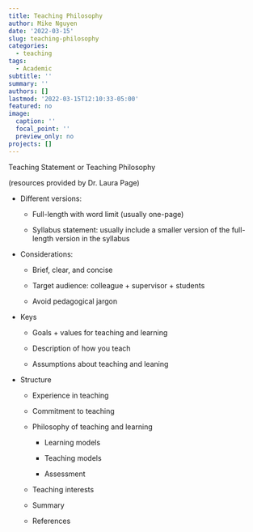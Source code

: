 ```yaml
---
title: Teaching Philosophy
author: Mike Nguyen
date: '2022-03-15'
slug: teaching-philosophy
categories:
  - teaching
tags:
  - Academic
subtitle: ''
summary: ''
authors: []
lastmod: '2022-03-15T12:10:33-05:00'
featured: no
image:
  caption: ''
  focal_point: ''
  preview_only: no
projects: []
---
```


Teaching Statement or Teaching Philosophy

(resources provided by Dr. Laura Page)

-   Different versions:

    -   Full-length with word limit (usually one-page)

    -   Syllabus statement: usually include a smaller version of the full-length version in the syllabus

-   Considerations:

    -   Brief, clear, and concise

    -   Target audience: colleague + supervisor + students

    -   Avoid pedagogical jargon

-   Keys

    -   Goals + values for teaching and learning

    -   Description of how you teach

    -   Assumptions about teaching and leaning

-   Structure

    -   Experience in teaching

    -   Commitment to teaching

    -   Philosophy of teaching and learning

        -   Learning models

        -   Teaching models

        -   Assessment

    -   Teaching interests

    -   Summary

    -   References
